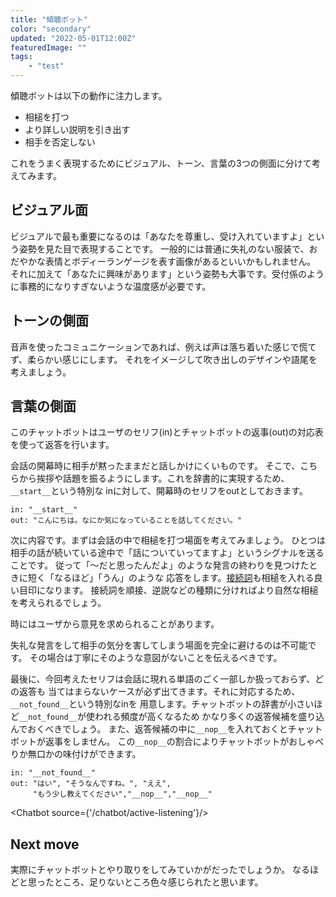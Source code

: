 ```yaml
---
title: "傾聴ボット"
color: "secondary"
updated: "2022-05-01T12:00Z"
featuredImage: ""
tags: 
    - "test"
---
```


<ArticleLink to="insight/1active-listening/" />
傾聴ボットは以下の動作に注力します。

* 相槌を打つ
* より詳しい説明を引き出す
* 相手を否定しない

これをうまく表現するためにビジュアル、トーン、言葉の3つの側面に分けて考えてみます。

## ビジュアル面

ビジュアルで最も重要になるのは「あなたを尊重し、受け入れていますよ」という姿勢を見た目で表現することです。
一般的には普通に失礼のない服装で、おだやかな表情とボディーランゲージを表す画像があるといいかもしれません。
それに加えて「あなたに興味があります」という姿勢も大事です。受付係のように事務的になりすぎないような温度感が必要です。

## トーンの側面

音声を使ったコミュニケーションであれば、例えば声は落ち着いた感じで慌てず、柔らかい感じにします。
それをイメージして吹き出しのデザインや語尾を考えましょう。

## 言葉の側面
このチャットボットはユーザのセリフ(in)とチャットボットの返事(out)の対応表を使って返答を行います。

会話の開幕時に相手が黙ったままだと話しかけにくいものです。
そこで、こちらから挨拶や話題を振るようにします。これを辞書的に実現するため、`__start__`という特別な
inに対して、開幕時のセリフをoutとしておきます。
```
in: "__start__"
out: "こんにちは。なにか気になっていることを話してください。"
```

次に内容です。まずは会話の中で相槌を打つ場面を考えてみましょう。
ひとつは相手の話が続いている途中で「話についていってますよ」というシグナルを送ることです。
従って「〜だと思ったんだよ」のような発言の終わりを見つけたときに短く「なるほど」「うん」のような
応答をします。[接続詞](https://ja.wikipedia.org/wiki/%E6%8E%A5%E7%B6%9A%E8%A9%9E)も相槌を入れる良い目印になります。
接続詞を順接、逆説などの種類に分ければより自然な相槌を考えられるでしょう。

時にはユーザから意見を求められることがあります。

失礼な発言をして相手の気分を害してしまう場面を完全に避けるのは不可能です。
その場合は丁寧にそのような意図がないことを伝えるべきです。

最後に、今回考えたセリフは会話に現れる単語のごく一部しか扱っておらず、どの返答も
当てはまらないケースが必ず出てきます。それに対応するため、`__not_found__`という特別なinを
用意します。チャットボットの辞書が小さいほど`__not_found__`が使われる頻度が高くなるため
かなり多くの返答候補を盛り込んでおくべきでしょう。
また、返答候補の中に`__nop__`を入れておくとチャットボットが返事をしません。
この`__nop__`の割合によりチャットボットがおしゃべりか無口かの味付けができます。

```
in: "__not_found__"
out: "はい", "そうなんですね。", "ええ",
     "もう少し教えてください","__nop__","__nop__"
```



<Chatbot source={'/chatbot/active-listening'}/>

## Next move

実際にチャットボットとやり取りをしてみていかがだったでしょうか。
なるほどと思ったところ、足りないところ色々感じられたと思います。

